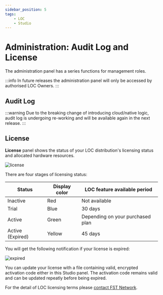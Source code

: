 ```yaml
---
sidebar_position: 5
tags:
    - LOC
    - Studio
---
```


# Administration: Audit Log and License

The administration panel has a series functions for management roles.

:::info
In future releases the administration panel will only be accessed by authorised LOC Owners.
:::

## Audit Log

:::warning
Due to the breaking change of introducing cloud/native logic, audit log is undergoing re-working and will be available again in the next release.
:::

## License

**License** panel shows the status of your LOC distribution's licensing status and allocated hardware resources.

<div className="center-padded-sm">
    <img src={require("./img/license.png").default} alt="license" />
</div>

There are four stages of licensing status:

| Status           | Display color | LOC feature available period     |
| ---------------- | ------------- | -------------------------------- |
| Inactive         | Red           | Not available                    |
| Trial            | Blue          | 30 days                          |
| Active           | Green         | Depending on your purchased plan |
| Active (Expired) | Yellow        | 45 days                          |

You will get the following notification if your license is expired:

<div className="center-padded-sm">
    <img src={require("./img/expired.png").default} alt="expired" />
</div>

You can update your license with a file containing valid, encrypted activation code either in this Studio panel. The activation code remains valid and can be updated repeatly before being expired.

For the detail of LOC licensing terms please [contact FST Network](/docs/about-and-contact).
